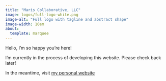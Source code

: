 ```yaml
---
title: "Maris Collaborative, LLC"
image: logos/full-logo-white.png 
image-alt: "Full logo with tagline and abstract shape"
image-width: 10em
about: 
  template: marquee
---
```


Hello, I'm so happy you're here!

I'm currently in the process of developing this website. Please check back later! 

In the meantime, visit [my personal website](https://angeliamiller.github.io)
